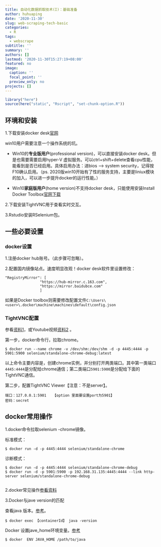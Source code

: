 ```yaml
---
title: 自动化数据抓取技术(I)：基础准备
author: huhuaping
date: '2020-11-30'
slug: web-scraping-tech-basic
categories:
  - R
tags:
  - webscrape
subtitle: ''
summary: ''
authors: []
lastmod: '2020-11-30T15:27:19+08:00'
featured: no
image:
  caption: ''
  focal_point: ''
  preview_only: no
projects: []
---
```


```r
library("here")
source(here("static", "Rscript", "set-chunk-option.R"))
```

## 环境和安装

1.下载安装docker desk[官网](https://www.docker.com/products/docker-desktop)

win10用户需要注意一个操作系统的坑。

- Win10的**专业版用户**(professional version)，可以直接安装docker desk。但是也需要需要启用hyper-V 虚拟服务。可以ctrl+shift+delete查看cpu性能，能看到是否已经启用。具体启用办法：进bios --> system security，记得按F10确认启用。（ps. 2020版win10开始有了性的服务支持，主要是liniux模块的加入，可以进一步提升docker的运行性能。）

- Win10**家庭版用户**(home version)不支持docker desk，只能使用安装Install Docker Toolbox[官网下载](https://docs.docker.com/toolbox/toolbox_install_windows/)

2.下载安装TightVNC用于查看实时交互。

3.Rstudio安装RSelenium包。


## 一些必要设置

### docker设置

1.注册docker hub账号。（此步骤可忽略）。

2.配置国内镜像站点。速度明显改观！docker desk软件里设置修改：

```
"RegistryMirror": [
                "https://hub-mirror.c.163.com",
                "https://mirror.baidubce.com"
                ]
```
	
如果是Docker toolbox则需要修改配置文件`C:\Users\<user>\.docker\machine\machines\default\config.json`

### TightVNC配置

参看[资料1](https://gist.github.com/HanjoStudy/aeb331b7a277be9639f3cfb3bf875ba2)，或Youtube视频[资料2]( https://www.youtube.com/watch?v=OxbvFiYxEzI) 。

第一步，docker命令行，拉取chrome。

```
$ docker run --name chrome -v /dev/shm:/dev/shm -d -p 4445:4444 -p 5901:5900 selenium/standalone-chrome-debug:latest
```

以上命令主要内容是，创建chrome实例，并分别打开两类端口。其中第一类端口`4445:4444`是分配给chrome通信；第二类端口`5901:5900`是分配给下面的TightVNC通信。

第二步，配置TightVNC Viewer【注意：不是server】。

```
端口：127.0.0.1:5901   【option 里面要设置port为5901】
密码：secret
```


## docker常用操作

1.docker命令拉取selenium -chrome镜像。

标准模式：

```
$ docker run -d -p 4445:4444 selenium/standalone-chrome

```

诊断模式：

```
$ docker run -d -p 4445:4444 selenium/standalone-chrome-debug
$ docker run -d -p 5901:5900 -p 192.168.31.135:4445:4444 --link http-server selenium/standalone-chrome-debug
  
```

2.docker常见操作[参看资料](https://stackoverflow.com/questions/45395849/cant-execute-rsdriver-connection-refused)


3.Docker与jave version的匹配


查看java 版本。[参考](https://stackoverflow.com/questions/49189913/how-to-check-java-version-of-the-docker-container)。

```
$ docker exec 【containerId】 java -version

```

Docker 设置jave_home环境变量。[参考](https://stackoverflow.com/questions/46277631/change-java-home-in-docker/56035653)


```
$ docker  ENV JAVA_HOME /path/to/java

```






